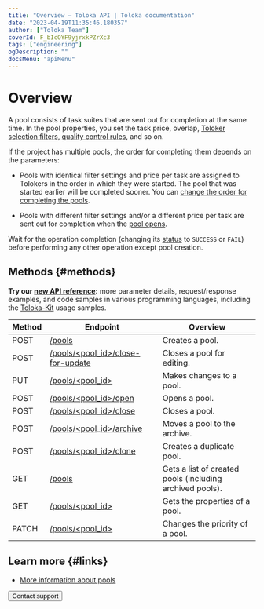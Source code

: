 ```yaml
---
title: "Overview — Toloka API | Toloka documentation"
date: "2023-04-19T11:35:46.180357"
author: ["Toloka Team"]
coverId: F_bIcOYF9yjrxkPZrXc3
tags: ["engineering"]
ogDescription: ""
docsMenu: "apiMenu"
---
```


# Overview

A pool consists of task suites that are sent out for completion at the same time. In the pool properties, you set the task price, overlap, [Toloker selection filters](/docs/api/filters), [quality control rules](/docs/api/quality_control), and so on.

If the project has multiple pools, the order for completing them depends on the parameters:

- Pools with identical filter settings and price per task are assigned to Tolokers in the order in which they were started. The pool that was started earlier will be completed sooner. You can [change the order for completing the pools](/docs/api/create-pool#priority).

- Pools with different filter settings and/or a different price per task are sent out for completion when the [pool opens](/docs/api/open-pool).

<Note mode="note" title="Note">

Wait for the operation completion (changing its [status](/docs/api/get-operation) to `SUCCESS` or `FAIL`) before performing any other operation except pool creation.

</Note>

## Methods {#methods}

<Note mode="tip" title="Tip">

**Try our [new API reference](https://toloka.ai/docs/api/api-reference/#tag--pool):** more parameter details, request/response examples, and code samples in various programming languages, including the [Toloka-Kit](/docs/toloka-kit/) usage samples.

</Note>

Method | Endpoint | Overview
----- | ----- | -----
POST | [/pools](/docs/api/create-pool) | Creates a pool.
POST | [/pools/<pool_id>/close-for-update](/docs/api/close-pool-for-update) | Closes a pool for editing.
PUT | [/pools/<pool_id>](/docs/api/edit-pool) | Makes changes to a pool.
POST | [/pools/<pool_id>/open](/docs/api/open-pool) | Opens a pool.
POST | [/pools/<pool_id>/close](/docs/api/close-pool) | Closes a pool.
POST | [/pools/<pool_id>/archive](/docs/api/archive-pool) | Moves a pool to the archive.
POST | [/pools/<pool_id>/clone](/docs/api/clone-pool) | Creates a duplicate pool.
GET | [/pools](/docs/api/get-pool-list) | Gets a list of created pools (including archived pools).
GET | [/pools/<pool_id>](/docs/api/get-pool) | Gets the properties of a pool.
PATCH | [/pools/<pool_id>](/docs/api/set-priority-pool) | Changes the priority of a pool.

## Learn more {#links}

- [More information about pools](/docs/guide/pool-main)

<Button themeColor="light" view="default" size="l" type="link" url="/docs/guide/troubleshooting/support?form-source=api-pool">Contact support</Button>